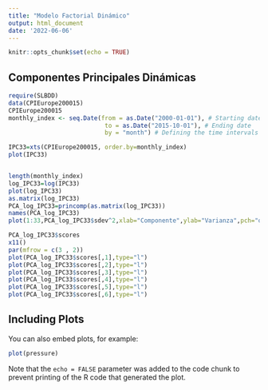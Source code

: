 ```yaml
---
title: "Modelo Factorial Dinámico"
output: html_document
date: '2022-06-06'
---
```


```r
knitr::opts_chunk$set(echo = TRUE)
```

## Componentes Principales Dinámicas
```r
require(SLBDD)
data(CPIEurope200015)
CPIEurope200015
monthly_index <- seq.Date(from = as.Date("2000-01-01"), # Starting date
                           to = as.Date("2015-10-01"), # Ending date
                           by = "month") # Defining the time intervals

IPC33=xts(CPIEurope200015, order.by=monthly_index)
plot(IPC33)


length(monthly_index)
log_IPC33=log(IPC33)
plot(log_IPC33)
as.matrix(log_IPC33)
PCA_log_IPC33=princomp(as.matrix(log_IPC33))
names(PCA_log_IPC33)
plot(1:33,PCA_log_IPC33$sdev^2,xlab="Componente",ylab="Varianza",pch="op",main="log IPC 33")

PCA_log_IPC33$scores
x11()
par(mfrow = c(3 , 2))
plot(PCA_log_IPC33$scores[,1],type="l")
plot(PCA_log_IPC33$scores[,2],type="l")
plot(PCA_log_IPC33$scores[,3],type="l")
plot(PCA_log_IPC33$scores[,4],type="l")
plot(PCA_log_IPC33$scores[,5],type="l")
plot(PCA_log_IPC33$scores[,6],type="l")
```

## Including Plots

You can also embed plots, for example:

```r
plot(pressure)
```

Note that the `echo = FALSE` parameter was added to the code chunk to prevent printing of the R code that generated the plot.
